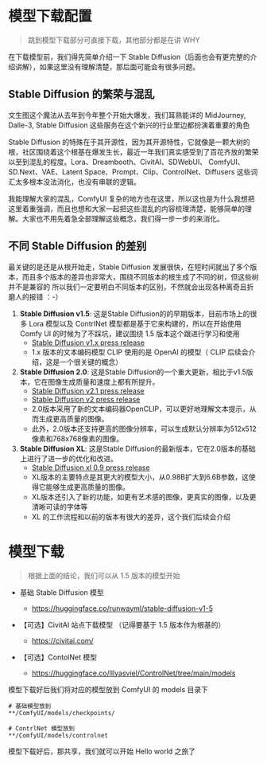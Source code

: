 # 模型下载配置
> 跳到模型下载部分可直接下载，其他部分都是在讲 WHY

在下载模型前，我们得先简单介绍一下 Stable Diffusion（后面也会有更完整的介绍讲解），如果这里没有理解清楚，那后面可能会有很多问题。

## Stable Diffusion 的繁荣与混乱

文生图这个魔法从去年到今年整个开始大爆发，我们耳熟能详的 MidJourney, Dalle-3, Stable Diffusion 这些服务在这个新兴的行业里边都扮演着重要的角色

Stable Diffusion 的特殊在于其开源性，因为其开源特性，它就像是一颗大树的根，社区围绕着这个根基在爆发生长，最近一年我们真实感受到了百花齐放的繁荣以至到混乱的程度。Lora、Dreambooth、CivitAI、SDWebUI、
ComfyUI、SD.Next、VAE、Latent Space、Prompt、Clip、ControlNet、Diffusers 这些词汇太多根本没法消化，也没有串联的逻辑。

我能理解大家的混乱，ComfyUI 复杂的地方也在这里，所以这也是为什么我想把这里着重强调，而且也想和大家一起把这些混乱的内容梳理清楚，能够简单的理解。大家也不用先着急全部理解这些概念，我们得一步一步的来消化。

## 不同 Stable Diffusion 的差别

最关键的是还是从根开始走，Stable Diffusion 发展很快，在短时间就出了多个版本，而且多个版本的差异也非常大，围绕不同版本的根生成了不同的树，但这些树并不是兼容的
所以我们一定要明白不同版本的区别，不然就会出现各种离奇且折磨人的报错 ：-）

1. <b>Stable Diffusion v1.5</b>: 这是Stable Diffusion的的早期版本，目前市场上的很多 Lora 模型以及 ContrlNet 模型都是基于它来构建的，所以在开始使用 Comfy UI 的时候为了不踩坑，建议围绕 1.5 版本这个跟进行学习和使用
    - [Stable Diffusion v1.x press release](https://stability.ai/blog/stable-diffusion-public-release)
    - 1.x 版本的文本编码模型 CLIP 使用的是 OpenAI 的模型（ CLIP 后续会介绍，这是一个很关键的概念）
2. <b>Stable Diffusion 2.0</b>: 这是Stable Diffusion的一个重大更新，相比于v1.5版本，它在图像生成质量和速度上都有所提升。
    - [Stable Diffusion v2.1 press release](https://link.zhihu.com/?target=https%3A//stability.ai/blog/stablediffusion2-1-release7-dec-2022)
    - [Stable Diffusion v2 press release](https://stability.ai/blog/stable-diffusion-v2-release)
    - 2.0版本采用了新的文本编码器OpenCLIP，可以更好地理解文本提示，从而生成更高质量的图像。
    - 此外，2.0版本还支持更高的图像分辨率，可以生成默认分辨率为512x512像素和768x768像素的图像。
3. <b>Stable Diffusion XL</b>: 这是Stable Diffusion的最新版本，它在2.0版本的基础上进行了进一步的优化和改进。
    - [Stable Diffusion xl 0.9 press release](https://stability.ai/news/sdxl-09-stable-diffusion)
    - XL版本的主要特点是其更大的模型大小，从0.98B扩大到6.6B参数，这使得它能够生成更高质量的图像。
    - XL版本还引入了新的功能，如更有艺术感的图像，更真实的图像，以及更清晰可读的字体等
    - XL 的工作流程和以前的版本有很大的差异，这个我们后续会介绍

# 模型下载 

> 根据上面的结论，我们可以从 1.5 版本的模型开始

- 基础 Stable Diffusion 模型
  - https://huggingface.co/runwayml/stable-diffusion-v1-5

- 【可选】CivitAI 站点下载模型 （记得要基于 1.5 版本作为根基的）
  - https://civitai.com/

- 【可选】ContolNet 模型 
  - https://huggingface.co/lllyasviel/ControlNet/tree/main/models


模型下载好后我们将对应的模型放到 ComfyUI 的 models 目录下

```
# 基础模型放到 
**/ComfyUI/models/checkpoints/

# ContrlNet 模型放到
**/ComfyUI/models/controlnet
```

模型下载好后，那共享，我们就可以开始 Hello world 之旅了 